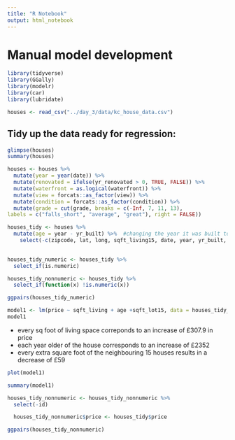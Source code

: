 ```yaml
---
title: "R Notebook"
output: html_notebook
---
```

# Manual model development
```r
library(tidyverse)
library(GGally)
library(modelr)
library(car)
library(lubridate)
```
```r
houses <- read_csv("../day_3/data/kc_house_data.csv")
```
## Tidy up the data ready for regression:

```r
glimpse(houses)
summary(houses)
```
```r
houses <- houses %>% 
  mutate(year = year(date)) %>% 
  mutate(renovated = ifelse(yr_renovated > 0, TRUE, FALSE)) %>% 
  mutate(waterfront = as.logical(waterfront)) %>% 
  mutate(view = forcats::as_factor(view)) %>% 
  mutate(condition = forcats::as_factor(condition)) %>% 
  mutate(grade = cut(grade, breaks = c(-Inf, 7, 11, 13),
labels = c("falls_short", "average", "great"), right = FALSE))
```


```r
houses_tidy <- houses %>% 
  mutate(age = year - yr_built) %>%  #changing the year it was built to the age of the house
    select(-c(zipcode, lat, long, sqft_living15, date, year, yr_built, yr_renovated))
  
```


```r
houses_tidy_numeric <- houses_tidy %>%
  select_if(is.numeric)

houses_tidy_nonnumeric <- houses_tidy %>%
  select_if(function(x) !is.numeric(x))
```

```r
ggpairs(houses_tidy_numeric)
```
```r
model1 <- lm(price ~ sqft_living + age +sqft_lot15, data = houses_tidy_numeric)
model1
```
* every sq foot of living space correponds to an increase of £307.9 in price
* each year older of the house corresponds to an increase of £2352
* every extra square foot of the neighbouring 15 houses results in a decrease of £59

```r
plot(model1)
```
```r
summary(model1)
```
```r
houses_tidy_nonnumeric <- houses_tidy_nonnumeric %>% 
  select(-id)

  houses_tidy_nonnumeric$price <- houses_tidy$price
```

```r
ggpairs(houses_tidy_nonnumeric)
```


